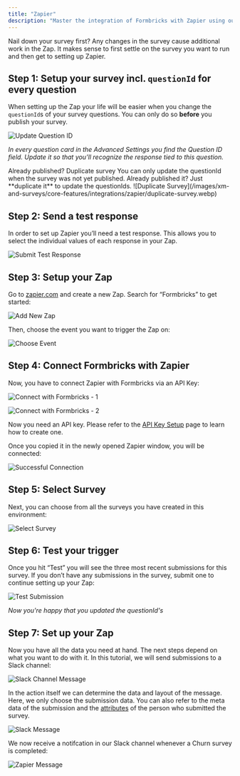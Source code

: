 ```yaml
---
title: "Zapier"
description: "Master the integration of Formbricks with Zapier using our detailed guide. Seamlessly connect your surveys to 5000+ apps, automate data transfers, and enhance feedback management. Start optimizing your workflow today."
---
```


<Note>
  Nail down your survey first? Any changes in the survey cause additional work in the Zap. It makes sense to first settle on the survey you want to run and then get to setting up Zapier.
</Note>

## Step 1: Setup your survey incl. `questionId` for every question

When setting up the Zap your life will be easier when you change the `questionId`s of your survey questions. You can only do so **before** you publish your survey.

![Update Question ID](/images/xm-and-surveys/core-features/integrations/zapier/update-question-id.webp)

*In every question card in the Advanced Settings you find the Question ID field. Update it so that you’ll recognize the response tied to this question.*

<Note>
  Already published? Duplicate survey You can only update the questionId
  when the survey was not yet published. Already published it? Just **duplicate
  it** to update the questionIds.
  ![Duplicate Survey](/images/xm-and-surveys/core-features/integrations/zapier/duplicate-survey.webp)
</Note>

## Step 2: Send a test response

In order to set up Zapier you’ll need a test response. This allows you to select the individual values of each response in your Zap.

![Submit Test Response](/images/xm-and-surveys/core-features/integrations/zapier/submit-test-response.webp)

## Step 3: Setup your Zap

Go to [zapier.com](https://zapier.com) and create a new Zap. Search for “Formbricks” to get started:

![Add New Zap](/images/xm-and-surveys/core-features/integrations/zapier/add-new-zap.webp)

Then, choose the event you want to trigger the Zap on:

![Choose Event](/images/xm-and-surveys/core-features/integrations/zapier/choose-event.webp)

## Step 4: Connect Formbricks with Zapier

Now, you have to connect Zapier with Formbricks via an API Key:

![Connect with Formbricks - 1](/images/xm-and-surveys/core-features/integrations/zapier/connect-with-formbricks-1.webp)

![Connect with Formbricks - 2](/images/xm-and-surveys/core-features/integrations/zapier/connect-with-formbricks-2.webp)

Now you need an API key. Please refer to the [API Key Setup](/api-reference/rest-api#how-to-generate-an-api-key) page to learn how to create one.

Once you copied it in the newly opened Zapier window, you will be connected:

![Successful Connection](/images/xm-and-surveys/core-features/integrations/zapier/success-connected.webp)

## Step 5: Select Survey

Next, you can choose from all the surveys you have created in this environment:

![Select Survey](/images/xm-and-surveys/core-features/integrations/zapier/select-survey.webp)

## Step 6: Test your trigger

Once you hit “Test” you will see the three most recent submissions for this survey. If you don’t have any submissions in the survey, submit one to continue setting up your Zap:

![Test Submission](/images/xm-and-surveys/core-features/integrations/zapier/test-submission.webp)

*Now you're happy that you updated the questionId's*

## Step 7: Set up your Zap

Now you have all the data you need at hand. The next steps depend on what you want to do with it. In this tutorial, we will send submissions to a Slack channel:

![Slack Channel Message](/images/xm-and-surveys/core-features/integrations/zapier/slack-channel-msg.webp)

In the action itself we can determine the data and layout of the message. Here, we only choose the submission data. You can also refer to the meta data of the submission and the [attributes](/xm-and-surveys/surveys/website-app-surveys/user-identification) of the person who submitted the survey.

![Slack Message](/images/xm-and-surveys/core-features/integrations/zapier/slack-message.webp)

We now receive a notifcation in our Slack channel whenever a Churn survey is completed:

![Zapier Message](/images/xm-and-surveys/core-features/integrations/zapier/zapier-message.webp)